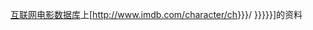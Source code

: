 [[互联网电影数据库]]上[http://www.imdb.com/character/ch{{{1|{{{id}}}}}}/ {{{2|{{{character|{{PAGENAMEBASE}}}}}}}}]的资料<noinclude>
{{documentation}}
</noinclude>
